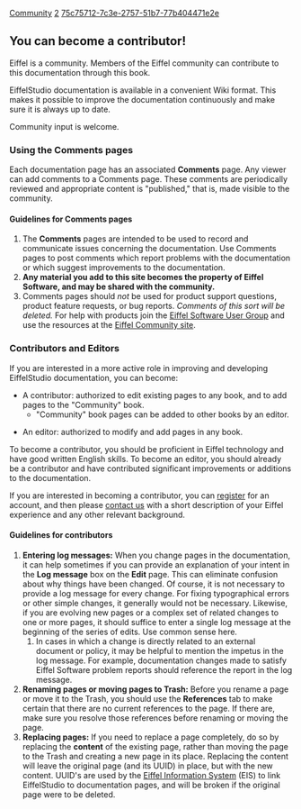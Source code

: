 [[Property:title|Community]]
[[Property:weight|2]]
[[Property:uuid|75c75712-7c3e-2757-51b7-77b404471e2e]]
==You can become a  contributor!==

Eiffel is a community. Members of the Eiffel community can contribute to this documentation through this book.

EiffelStudio documentation is available in a convenient Wiki format. This makes it possible to improve the documentation continuously and make sure it is always up to date.

Community input is welcome. 

===Using the Comments pages===

Each documentation page has an associated '''Comments''' page. Any viewer can add comments to a Comments page. These comments are periodically reviewed and appropriate content is "published," that is, made visible to the community. 

====Guidelines for Comments pages====

#The '''Comments''' pages are intended to be used to record and communicate issues concerning the documentation.  Use Comments pages to post comments which report problems with the documentation or which suggest improvements to the documentation. 
# '''Any material you add to this site becomes the property of Eiffel Software, and may be shared with the community.'''
# Comments pages should ''not'' be used for product support questions, product feature requests, or bug reports. ''Comments of this sort will be deleted.'' For help with products join the [http://eiffel.com/developers/usergroup.html Eiffel Software User Group] and use the resources at the [http://community.eiffel.com Eiffel Community site]. 

===Contributors and Editors===

If you are interested in a more active role in improving and developing EiffelStudio documentation, you can become:

* A contributor: authorized to edit existing pages to any book, and to add pages to the "Community" book.
**"Community" book pages can be added to other books by an editor.

* An editor: authorized to modify and add pages in any book.

To become a contributor, you should be proficient in Eiffel technology and have good written English skills. To become an editor, you should already be a contributor and have contributed significant improvements or additions to the documentation.

If you are interested in becoming a contributor, you can [[path:user/register|register]] for an account, and then please [[path:contact|contact us]] with a short description of your Eiffel experience and any other relevant background.

====Guidelines for contributors====

# '''Entering log messages:''' When you change pages in the documentation, it can help sometimes if you can provide an explanation of your intent in the '''Log message''' box on the '''Edit''' page. This can eliminate confusion about why things have been changed. Of course, it is not necessary to provide a log message for every change. For fixing typographical errors or other simple changes, it generally would not be necessary. Likewise, if you are evolving new pages or a complex set of related changes to one or more pages, it should suffice to enter a single log message at the beginning of the series of edits. Use common sense here.
## In cases in which a change is directly related to an external document or policy, it may be helpful to mention the impetus in the log message. For example, documentation changes made to satisfy Eiffel Software problem reports should reference the report in the log message.
# '''Renaming pages or moving pages to Trash:''' Before you rename a page or move it to the Trash, you should use the '''References''' tab to make certain that there are no current references to the page. If there are, make sure you resolve those references before renaming or moving the page.
# '''Replacing pages:''' If you need to replace a page completely, do so by replacing the '''content''' of the existing page, rather than moving the page to the Trash and creating a new page in its place. Replacing the content will leave the original page (and its UUID) in place, but with the new content. UUID's are used by the [[Eiffel Information System]] (EIS) to link EiffelStudio to documentation pages, and will be broken if the original page were to be deleted.




